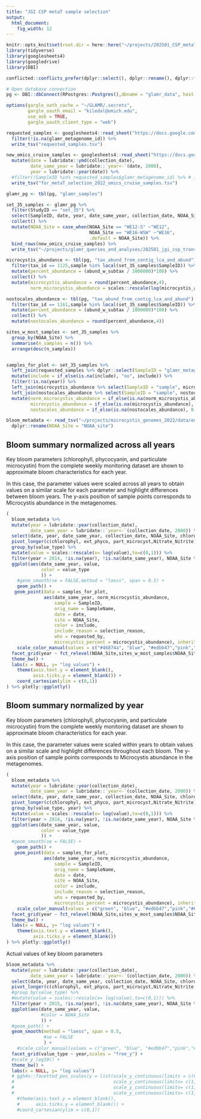 ```yaml
---
title: "JGI CSP metaT sample selection"
output:
  html_document: 
    fig_width: 12
---
```



```r
knitr::opts_knit$set(root.dir = here::here("~/projects/202501_CSP_metaT_selection"))
library(tidyverse)
library(googlesheets4)
library(googledrive)
library(DBI)

conflicted::conflicts_prefer(dplyr::select(), dplyr::rename(), dplyr::filter(), dplyr::lag(),base::as.data.frame())

# Open database connection
pg <- DBI::dbConnect(RPostgres::Postgres(),dbname = "glamr_data", host = "cayman.earth.lsa.umich.edu", port = "5432", user = "glamr_admin", password = "glamr2023")
```


```r

options(gargle_oath_cache = "~/GLAMR/.secrets",
        gargle_oauth_email = "kiledal@umich.edu",
        use_oob = TRUE,
        gargle_oauth_client_type = "web")

requested_samples <- googlesheets4::read_sheet("https://docs.google.com/spreadsheets/d/1EEx7MrQ0Etqqmx0HNvP6We7u3MumdbKs7WQK743HxC8/edit?gid=1556500356#gid=1556500356",sheet = "metaT_requests",range = "A1:I1000") %>% 
  filter(!is.na(glamr_metagenome_id)) %>% 
  write_tsv("requested_samples.tsv")

new_omics_cruise_samples <- googlesheets4::read_sheet("https://docs.google.com/spreadsheets/d/1EEx7MrQ0Etqqmx0HNvP6We7u3MumdbKs7WQK743HxC8/edit?gid=1556500356#gid=1556500356",sheet = "for_metaT_selection_2022_omics_cruise_samples") %>%
  mutate(date = lubridate::ymd(collection_date),
         date_same_year = lubridate::`year<-`(date, 2000),
         year = lubridate::year(date)) %>% 
  #filter(!SampleID %in% requested_samples$glamr_metagenome_id) %>% # include only samples not already listed in requests
  write_tsv("for_metaT_selection_2022_omics_cruise_samples.tsv")
```

```r
glamr_pg <- tbl(pg, "glamr_samples")

set_35_samples <- glamr_pg %>% 
  filter(StudyID == "set_35") %>% 
  select(SampleID, date, year, date_same_year, collection_date, NOAA_Site, chlorophyll, ext_phyco, part_microcyst,Nitrate_Nitrite) %>% 
  collect() %>% 
  mutate(NOAA_Site = case_when(NOAA_Site == "WE12-S" ~"WE12",
                               NOAA_Site == "WE16-WSW" ~"WE16",
                               .default = NOAA_Site)) %>% 
  bind_rows(new_omics_cruise_samples) %>% 
  write_tsv("~/projects/glamr_queries_and_analyses/202501_jgi_csp_transcriptomes/set_35_metagenomes.tsv")

microcystis_abundance <- tbl(pg, "tax_abund_from_contig_lca_and_abund") %>% 
  filter(tax_id == 1125,sample %in% local(set_35_samples$SampleID)) %>% 
  mutate(percent_abundance = (abund_w_subtax / 1000000)*100) %>% 
  collect() %>% 
  mutate(microcystis_abundance = round(percent_abundance,4),
         norm_microcystis_abundance = scales::rescale(log(microcystis_abundance),to=c(0,1)))

nostocales_abundance <- tbl(pg, "tax_abund_from_contig_lca_and_abund") %>% 
  filter(tax_id == 1161,sample %in% local(set_35_samples$SampleID)) %>% 
  mutate(percent_abundance = (abund_w_subtax / 1000000)*100) %>% 
  collect() %>% 
  mutate(nostocales_abundance = round(percent_abundance,4))

sites_w_most_samples <- set_35_samples %>% 
  group_by(NOAA_Site) %>% 
  summarise(n_samples = n()) %>% 
  arrange(desc(n_samples))


samples_for_plot <- set_35_samples %>% 
  left_join(requested_samples %>% dplyr::select(SampleID = "glamr_metagenome_id", selection_reason, include, requested_by, notes)) %>% 
  mutate(include = if_else(is.na(include), "no", include)) %>% 
  filter(!is.na(year)) %>% 
  left_join(microcystis_abundance %>% select(SampleID = "sample", microcystis_abundance, norm_microcystis_abundance)) %>% 
  left_join(nostocales_abundance %>% select(SampleID = "sample", nostocales_abundance)) %>% 
  mutate(norm_microcystis_abundance = if_else(is.na(norm_microcystis_abundance), 0, norm_microcystis_abundance),
         microcystis_abundance = if_else(is.na(microcystis_abundance), 0, microcystis_abundance),
         nostocales_abundance = if_else(is.na(nostocales_abundance), 0, nostocales_abundance))
```


```r
bloom_metadata <- read_tsv("~/projects/microcystis_genomes_2022/data/env_data/merged_env_data_GLAMR.tsv") %>% 
  dplyr::rename(NOAA_Site = "NOAA_site")
```

## Bloom summary normalized across all years
Key bloom parameters (chlorophyll, phycocyanin, and particulate microcystin) from the complete weekly monitoring dataset are shown to approximate bloom characteristics for each year. 

In this case, the parameter values were scaled across all years to obtain values on a similar scale for each parameter and highlight differences between bloom years. The y-axis position of sample points corresponds to Microcystis abundance in the metagenomes.
```r
(
  bloom_metadata %>% 
  mutate(year = lubridate::year(collection_date),
         date_same_year = lubridate::`year<-`(collection_date, 2000)) %>% 
  select(date, year, date_same_year, collection_date, NOAA_Site, chlorophyl, ext_phyco, part_microcyst,Nitrate_Nitrite) %>% 
  pivot_longer(c(chlorophyl, ext_phyco, part_microcyst,Nitrate_Nitrite), names_to = "value_type",values_to = "value") %>% 
  group_by(value_type) %>% 
  mutate(value = scales::rescale(x= log(value),to=c(0,1))) %>% 
  filter(year > 2014, !is.na(year), !is.na(date_same_year), NOAA_Site %in% samples_for_plot$NOAA_Site) %>% 
  ggplot(aes(date_same_year, value, 
             color = value_type
             )) +
    #geom_smooth(se = FALSE,method = "loess", span = 0.5) +
    geom_path() +
   geom_point(data = samples_for_plot,
              aes(date_same_year, norm_microcystis_abundance, 
                  sample = SampleID, 
                  orig_name = SampleName,
                  date = date, 
                  site = NOAA_Site, 
                  color = include, 
                  include_reason = selection_reason, 
                  who = requested_by, 
                  microcystis_percent = microcystis_abundance), inherit.aes = FALSE, size = 2.5) +
    scale_color_manual(values = c("#46874a", "blue", "#edbb47","pink","#6c5a8f", "red", "green")) + 
  facet_grid(year ~ fct_relevel(NOAA_Site,sites_w_most_samples$NOAA_Site),scales = "free_x") +
  theme_bw() +
  labs(x = NULL, y= "log values") +
    theme(axis.text.y = element_blank(),
          axis.ticks.y = element_blank()) +
    coord_cartesian(ylim = c(0,1))
) %>% plotly::ggplotly()
```


## Bloom summary normalized by year
Key bloom parameters (chlorophyll, phycocyanin, and particulate microcystin) from the complete weekly monitoring dataset are shown to approximate bloom characteristics for each year. 

In this case, the parameter values were scaled within years to obtain values on a similar scale and highlight differences throughout each bloom.  The y-axis position of sample points corresponds to Microcystis abundance in the metagenomes.
```r
(
  bloom_metadata %>% 
  mutate(year = lubridate::year(collection_date),
         date_same_year = lubridate::`year<-`(collection_date, 2000)) %>% 
  select(date, year, date_same_year, collection_date, NOAA_Site, chlorophyl, ext_phyco, part_microcyst,Nitrate_Nitrite) %>% 
  pivot_longer(c(chlorophyl, ext_phyco, part_microcyst,Nitrate_Nitrite), names_to = "value_type",values_to = "value") %>% 
  group_by(value_type, year) %>% 
  mutate(value = scales::rescale(x= log(value),to=c(0,1))) %>% 
  filter(year > 2014, !is.na(year), !is.na(date_same_year), NOAA_Site %in% samples_for_plot$NOAA_Site) %>% 
  ggplot(aes(date_same_year, value, 
             color = value_type
             )) +
  #geom_smooth(se = FALSE) +
    geom_path() +
   geom_point(data = samples_for_plot,
              aes(date_same_year, norm_microcystis_abundance, 
                  sample = SampleID, 
                  orig_name = SampleName,
                  date = date, 
                  site = NOAA_Site, 
                  color = include, 
                  include_reason = selection_reason, 
                  who = requested_by, 
                  microcystis_percent = microcystis_abundance), inherit.aes = FALSE, size = 2.5) +
    scale_color_manual(values = c("green", "blue", "#edbb47","pink","#6c5a8f", "red", "#46874a")) +
  facet_grid(year ~ fct_relevel(NOAA_Site,sites_w_most_samples$NOAA_Site),scales = "free_x") +
  theme_bw() +
  labs(x = NULL, y= "log values") +
    theme(axis.text.y = element_blank(),
          axis.ticks.y = element_blank())
) %>% plotly::ggplotly()
```


Actual values of key bloom parameters
```r
bloom_metadata %>% 
  mutate(year = lubridate::year(collection_date),
         date_same_year = lubridate::`year<-`(collection_date, 2000)) %>% 
  select(date, year, date_same_year, collection_date, NOAA_Site, chlorophyl, ext_phyco, part_microcyst,Nitrate_Nitrite,temp) %>% 
  pivot_longer(c(chlorophyl, ext_phyco, part_microcyst,Nitrate_Nitrite, temp), names_to = "value_type",values_to = "value") %>% 
  #group_by(value_type) %>% 
  #mutate(value = scales::rescale(x= log(value),to=c(0,1))) %>% 
  filter(year > 2015, !is.na(year), !is.na(date_same_year), NOAA_Site %in% samples_for_plot$NOAA_Site) %>% 
  ggplot(aes(date_same_year, value, 
             #color = NOAA_Site
             )) +
  #geom_path() +  
  geom_smooth(method = "loess", span = 0.5,
              #se = FALSE
              ) +
    #scale_color_manual(values = c("green", "blue", "#edbb47","pink","#6c5a8f", "red", "#46874a")) + 
  facet_grid(value_type ~ year,scales = "free_y") +
  #scale_y_log10() +
  theme_bw() +
  labs(x = NULL, y= "log values") 
  # ggh4x::facetted_pos_scales(y = list(scale_y_continuous(limits = c(0,200)),
  #                                     scale_y_continuous(limits= c(1,200)),
  #                                     scale_y_continuous(limits= c(1,10)),
  #                                     scale_y_continuous(limits= c(1,20))))
    #theme(axis.text.y = element_blank(),
    #      axis.ticks.y = element_blank()) +
    #coord_cartesian(ylim = c(0,1))
```






